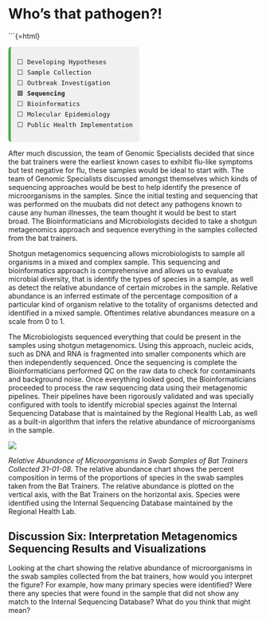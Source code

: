 # Who’s that pathogen?!

```{=html}
<div style="font-family:monospace; font-size: 0.9em; background:#f0f0f0; border-left: 5px solid #4CAF50; padding: 0.75em 1em; margin-top: 1em; border-radius: 6px; width: fit-content;">
⬜ Developing Hypotheses<br>
⬜ Sample Collection<br>
⬜ Outbreak Investigation<br>
🟩 <strong>Sequencing</strong><br>
⬜ Bioinformatics<br>
⬜ Molecular Epidemiology <br>
⬜ Public Health Implementation
</div>


After much discussion, the team of Genomic Specialists decided that since the bat trainers were the earliest known cases to exhibit flu-like symptoms but test negative for flu, these samples would be ideal to start with. The team of Genomic Specialists discussed amongst themselves which kinds of sequencing approaches would be best to help identify the presence of microorganisms in the samples. Since the initial testing and sequencing that was performed on the muubats did not detect any pathogens known to cause any human illnesses, the team thought it would be best to start broad. The Bioinformaticians and Microbiologists decided to take a shotgun metagenomics approach and sequence everything in the samples collected from the bat trainers. 

Shotgun metagenomics sequencing allows microbiologists to sample all organisms in a mixed and complex sample. This sequencing and bioinformatics approach is comprehensive and allows us to evaluate microbial diversity, that is identify the types of species in a sample, as well as detect the relative abundance of certain microbes in the sample. Relative abundance is an inferred estimate of the percentage composition of a particular kind of organism relative to the totality of organisms detected and identified in a mixed sample. Oftentimes relative abundances measure on a scale from 0 to 1. 

The Microbiologists sequenced everything that could be present in the samples using shotgun metagenomics. Using this approach, nucleic acids, such as DNA and RNA is fragmented into smaller components which are then independently sequenced. Once the sequencing is complete the Bioinformaticians performed QC on the raw data to check for contaminants and background noise. Once everything looked good, the Bioinformaticians proceeded to process the raw sequencing data using their metagenomic pipelines. Their pipelines have been rigorously validated and was specially configured with tools to identify microbial species against the Internal Sequencing Database that is maintained by the Regional Health Lab, as well as a built-in algorithm that infers the relative abundance of microorganisms in the sample.

![](../images/relabundance_1.jpeg)

*Relative Abundance of Microorganisms in Swab Samples of Bat Trainers Collected 31-01-08.*
The relative abundance chart shows the percent composition in terms of the proportions of species in the swab samples taken from the Bat Trainers. The relative abundance is plotted on the vertical axis, with the Bat Trainers on the horizontal axis. Species were identified using the Internal Sequencing Database maintained by the Regional Health Lab.

## Discussion Six: Interpretation Metagenomics Sequencing Results and Visualizations

Looking at the chart showing the relative abundance of microorganisms in the swab samples collected from the bat trainers, how would you interpret the figure? For example, how many primary species were identified? Were there any species that were found in the sample that did not show any match to the Internal Sequencing Database? What do you think that might mean?